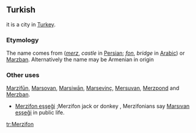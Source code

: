 {{rfc|needs formatting properly i.e. a language and a part of speech section then an actual definition}}
==Turkish==
it is a city in [[Turkey]].
===Etymology===
The name comes from (''[[merz]]'', ''castle'' in [[Persian language|Persian]];  ''[[fon]]'', ''bridge'' in [[Arabic]]) or [[Marzban]]. Alternatively the name may be Armenian in origin

=== Other uses ===
[[Marzifūn]], [[Marsovan]], [[Marsiwān]], [[Marsevinç]], [[Mersuvan]], [[Merzpond]] and [[Merzban]]. 

*[[Merzifon eşşeği]] ;Merzifon jack or donkey , Merzifonians say  [[Marsıvan eşşeği]] in public life.


[[tr:Merzifon]]